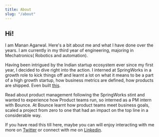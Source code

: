 ```yaml
---
title: About
slug: "/about"
---
```


## Hi!

I am Manan Agarwal.
Here's a bit about me and what I have done over the years.
I am currently in my third year of engineering, majoring in Mechatronics( Robotics and automation).

Having been intrigued by the Indian startup ecosystem ever since my first year, I decided to dive right into the action.
I interned at SpringWorks in a growth role to kick things off and learnt a lot on what it means to be a part of a high growth startup, how business metrics are defined, how products are shipped. Even built [this](https://www.producthunt.com/upcoming/springverify-s-reference-checker).

Read about product management following the SpringWorks stint and wanted to experience how Product teams run, so interned as a PM intern with Bounce.
At Bounce learnt how product teams meet business goals, scaled a project from zero to one that had an impact on the top line in a considerable way.

If you have read this till here, maybe you can will enjoy interacting with me more on [Twitter](https://twitter.com/manan_0308) or connect with me on [Linkedin](https://www.linkedin.com/in/mananagarwal03).
